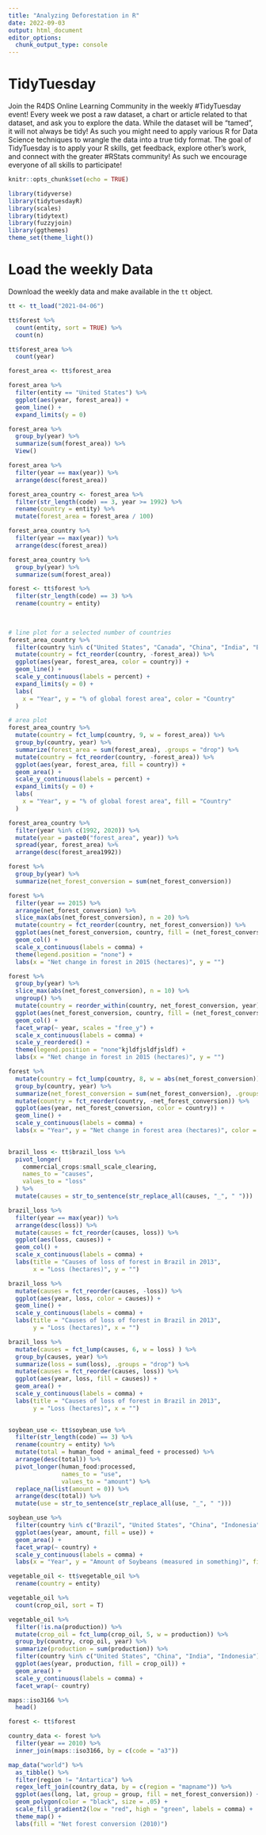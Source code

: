 ```yaml
---
title: "Analyzing Deforestation in R"
date: 2022-09-03
output: html_document
editor_options: 
  chunk_output_type: console
---
```


# TidyTuesday

Join the R4DS Online Learning Community in the weekly #TidyTuesday event!
Every week we post a raw dataset, a chart or article related to that dataset, and ask you to explore the data.
While the dataset will be “tamed”, it will not always be tidy! As such you might need to apply various R for Data Science techniques to wrangle the data into a true tidy format.
The goal of TidyTuesday is to apply your R skills, get feedback, explore other’s work, and connect with the greater #RStats community!
As such we encourage everyone of all skills to participate!

```r

knitr::opts_chunk$set(echo = TRUE)

library(tidyverse)
library(tidytuesdayR)
library(scales)
library(tidytext)
library(fuzzyjoin)
library(ggthemes)
theme_set(theme_light())

```

# Load the weekly Data

Download the weekly data and make available in the `tt` object.

```r

tt <- tt_load("2021-04-06")

```


```r

tt$forest %>% 
  count(entity, sort = TRUE) %>% 
  count(n)

tt$forest_area %>% 
  count(year)

forest_area <- tt$forest_area

```

```r

forest_area %>% 
  filter(entity == "United States") %>% 
  ggplot(aes(year, forest_area)) +
  geom_line() +
  expand_limits(y = 0)

forest_area %>% 
  group_by(year) %>% 
  summarize(sum(forest_area)) %>% 
  View()

forest_area %>% 
  filter(year == max(year)) %>% 
  arrange(desc(forest_area))

forest_area_country <- forest_area %>% 
  filter(str_length(code) == 3, year >= 1992) %>% 
  rename(country = entity) %>% 
  mutate(forest_area = forest_area / 100)

forest_area_country %>% 
  filter(year == max(year)) %>% 
  arrange(desc(forest_area)) 

forest_area_country %>% 
  group_by(year) %>% 
  summarize(sum(forest_area)) 

forest <- tt$forest %>% 
  filter(str_length(code) == 3) %>% 
  rename(country = entity)
  
  
```


```r

# line plot for a selected number of countries
forest_area_country %>% 
  filter(country %in% c("United States", "Canada", "China", "India", "Brazil", "Russia")) %>% 
  mutate(country = fct_reorder(country, -forest_area)) %>% 
  ggplot(aes(year, forest_area, color = country)) +
  geom_line() +
  scale_y_continuous(labels = percent) +
  expand_limits(y = 0) +
  labs(
    x = "Year", y = "% of global forest area", color = "Country"
  )

# area plot
forest_area_country %>% 
  mutate(country = fct_lump(country, 9, w = forest_area)) %>% 
  group_by(country, year) %>% 
  summarize(forest_area = sum(forest_area), .groups = "drop") %>% 
  mutate(country = fct_reorder(country, -forest_area)) %>%
  ggplot(aes(year, forest_area, fill = country)) +
  geom_area() +
  scale_y_continuous(labels = percent) +
  expand_limits(y = 0) +
  labs(
    x = "Year", y = "% of global forest area", fill = "Country"
  )

forest_area_country %>% 
  filter(year %in% c(1992, 2020)) %>% 
  mutate(year = paste0("forest_area", year)) %>% 
  spread(year, forest_area) %>% 
  arrange(desc(forest_area1992))

```

```r

forest %>% 
  group_by(year) %>% 
  summarize(net_forest_conversion = sum(net_forest_conversion))

forest %>% 
  filter(year == 2015) %>% 
  arrange(net_forest_conversion) %>% 
  slice_max(abs(net_forest_conversion), n = 20) %>% 
  mutate(country = fct_reorder(country, net_forest_conversion)) %>% 
  ggplot(aes(net_forest_conversion, country, fill = (net_forest_conversion > 0) )) +
  geom_col() +
  scale_x_continuous(labels = comma) +
  theme(legend.position = "none") +
  labs(x = "Net change in forest in 2015 (hectares)", y = "")

forest %>% 
  group_by(year) %>% 
  slice_max(abs(net_forest_conversion), n = 10) %>% 
  ungroup() %>% 
  mutate(country = reorder_within(country, net_forest_conversion, year)) %>% 
  ggplot(aes(net_forest_conversion, country, fill = (net_forest_conversion > 0) )) +
  geom_col() +
  facet_wrap(~ year, scales = "free_y") +
  scale_x_continuous(labels = comma) +
  scale_y_reordered() +
  theme(legend.position = "none"kjldfjsldfjsldf) +
  labs(x = "Net change in forest in 2015 (hectares)", y = "")

forest %>% 
  mutate(country = fct_lump(country, 8, w = abs(net_forest_conversion))) %>% 
  group_by(country, year) %>% 
  summarize(net_forest_conversion = sum(net_forest_conversion), .groups = "drop") %>% 
  mutate(country = fct_reorder(country, -net_forest_conversion)) %>% 
  ggplot(aes(year, net_forest_conversion, color = country)) +
  geom_line() +
  scale_y_continuous(labels = comma) +
  labs(x = "Year", y = "Net change in forest area (hectares)", color = "Country")
  

```

```r

brazil_loss <- tt$brazil_loss %>% 
  pivot_longer(
    commercial_crops:small_scale_clearing,
    names_to = "causes",
    values_to = "loss"
  ) %>% 
  mutate(causes = str_to_sentence(str_replace_all(causes, "_", " ")))

brazil_loss %>% 
  filter(year == max(year)) %>% 
  arrange(desc(loss)) %>% 
  mutate(causes = fct_reorder(causes, loss)) %>% 
  ggplot(aes(loss, causes)) +
  geom_col() +
  scale_x_continuous(labels = comma) +
  labs(title = "Causes of loss of forest in Brazil in 2013",
       x = "Loss (hectares)", y = "")

brazil_loss %>% 
  mutate(causes = fct_reorder(causes, -loss)) %>% 
  ggplot(aes(year, loss, color = causes)) +
  geom_line() + 
  scale_y_continuous(labels = comma) +
  labs(title = "Causes of loss of forest in Brazil in 2013",
       y = "Loss (hectares)", x = "")

brazil_loss %>% 
  mutate(causes = fct_lump(causes, 6, w = loss) ) %>% 
  group_by(causes, year) %>% 
  summarize(loss = sum(loss), .groups = "drop") %>% 
  mutate(causes = fct_reorder(causes, loss)) %>% 
  ggplot(aes(year, loss, fill = causes)) +
  geom_area() + 
  scale_y_continuous(labels = comma) +
  labs(title = "Causes of loss of forest in Brazil in 2013",
       y = "Loss (hectares)", x = "")
 
```


```r

soybean_use <- tt$soybean_use %>% 
  filter(str_length(code) == 3) %>% 
  rename(country = entity) %>% 
  mutate(total = human_food + animal_feed + processed) %>% 
  arrange(desc(total)) %>% 
  pivot_longer(human_food:processed,
               names_to = "use",
               values_to = "amount") %>% 
  replace_na(list(amount = 0)) %>% 
  arrange(desc(total)) %>% 
  mutate(use = str_to_sentence(str_replace_all(use, "_", " ")))

soybean_use %>% 
  filter(country %in% c("Brazil", "United States", "China", "Indonesia")) %>% 
  ggplot(aes(year, amount, fill = use)) +
  geom_area() +
  facet_wrap(~ country) +
  scale_y_continuous(labels = comma) +
  labs(x = "Year", y = "Amount of Soybeans (measured in something)", fill = "")

vegetable_oil <- tt$vegetable_oil %>% 
  rename(country = entity)

vegetable_oil %>% 
  count(crop_oil, sort = T)

vegetable_oil %>% 
  filter(!is.na(production)) %>% 
  mutate(crop_oil = fct_lump(crop_oil, 5, w = production)) %>% 
  group_by(country, crop_oil, year) %>% 
  summarize(production = sum(production)) %>% 
  filter(country %in% c("United States", "China", "India", "Indonesia")) %>% 
  ggplot(aes(year, production, fill = crop_oil)) +
  geom_area() +
  scale_y_continuous(labels = comma) +
  facet_wrap(~ country)


```


```r

maps::iso3166 %>% 
  head()

forest <- tt$forest

country_data <- forest %>% 
  filter(year == 2010) %>% 
  inner_join(maps::iso3166, by = c(code = "a3"))

map_data("world") %>% 
  as_tibble() %>% 
  filter(region != "Antartica") %>% 
  regex_left_join(country_data, by = c(region = "mapname")) %>% 
  ggplot(aes(long, lat, group = group, fill = net_forest_conversion)) +
  geom_polygon(color = "black", size = .05) +
  scale_fill_gradient2(low = "red", high = "green", labels = comma) +
  theme_map() +
  labs(fill = "Net forest conversion (2010)")
  

```











